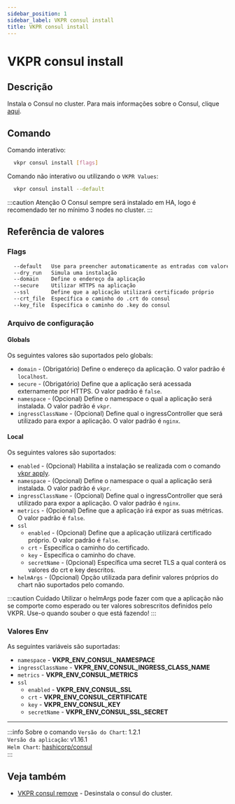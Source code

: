 ```yaml
---
sidebar_position: 1
sidebar_label: VKPR consul install
title: VKPR consul install
---
```


# VKPR consul install

## Descrição

Instala o Consul no cluster. Para mais informações sobre o Consul, clique [aqui](https://www.consul.io/).

## Comando

Comando interativo:

```bash
  vkpr consul install [flags]
```

Comando não interativo ou utilizando o `VKPR Values`:

```bash
  vkpr consul install --default
```

:::caution Atenção
O Consul sempre será instalado em HA, logo é recomendado ter no mínimo 3 nodes no cluster.
:::

## Referência de valores

### Flags

```sh
  --default   Use para preencher automaticamente as entradas com valores padrões
  --dry_run   Simula uma instalação
  --domain    Define o endereço da aplicação
  --secure    Utilizar HTTPS na aplicação
  --ssl       Define que a aplicação utilizará certificado próprio
  --crt_file  Específica o caminho do .crt do consul
  --key_file  Específica o caminho do .key do consul
```

### Arquivo de configuração

#### Globals

Os seguintes valores são suportados pelo globals:

- `domain` - (Obrigatório) Define o endereço da aplicação. O valor padrão é `localhost`.
- `secure` - (Obrigatório) Define que a aplicação será acessada externamente por HTTPS. O valor padrão é `false`.
- `namespace` - (Opcional) Define o namespace o qual a aplicação será instalada. O valor padrão é `vkpr`.
- `ingressClassName` - (Opcional) Define qual o ingressController que será utilizado para expor a aplicação. O valor padrão é `nginx`.

#### Local

Os seguintes valores são suportados:

- `enabled` - (Opcional) Habilita a instalação se realizada com o comando [vkpr apply](/docs/commands/apply).
- `namespace` - (Opcional) Define o namespace o qual a aplicação será instalada. O valor padrão é `vkpr`.
- `ingressClassName` - (Opcional) Define qual o ingressController que será utilizado para expor a aplicação. O valor padrão é `nginx`.
- `metrics` - (Opcional) Define que a aplicação irá expor as suas métricas. O valor padrão é `false`.
- `ssl`
  - `enabled` - (Opcional) Define que a aplicação utilizará certificado próprio. O valor padrão é `false`.
  - `crt` - Específica o caminho do certificado.
  - `key` - Específica o caminho do chave.
  - `secretName` - (Opcional) Específica uma secret TLS a qual conterá os valores do crt e key descritos.
- `helmArgs` - (Opcional) Opção utilizada para definir valores próprios do chart não suportados pelo comando.

:::caution Cuidado
Utilizar o helmArgs pode fazer com que a aplicação não se comporte como esperado ou ter valores sobrescritos definidos pelo VKPR.
Use-o quando souber o que está fazendo!
:::

### Valores Env

As seguintes variáveis são suportadas:

- `namespace` - **VKPR_ENV_CONSUL_NAMESPACE**
- `ingressClassName` - **VKPR_ENV_CONSUL_INGRESS_CLASS_NAME**
- `metrics` - **VKPR_ENV_CONSUL_METRICS**
- `ssl`
  - `enabled` - **VKPR_ENV_CONSUL_SSL**
  - `crt` - **VKPR_ENV_CONSUL_CERTIFICATE**
  - `key` - **VKPR_ENV_CONSUL_KEY**
  - `secretName` - **VKPR_ENV_CONSUL_SSL_SECRET**

---

:::info Sobre o comando
`Versão do Chart`: 1.2.1 <br/>
`Versão da aplicação`: v1.16.1 <br/>
`Helm Chart`: [hashicorp/consul](https://artifacthub.io/packages/helm/hashicorp/consul) <br/>
:::

## Veja também

- [VKPR consul remove](/docs/commands/consul/remove) - Desinstala o consul do cluster.
